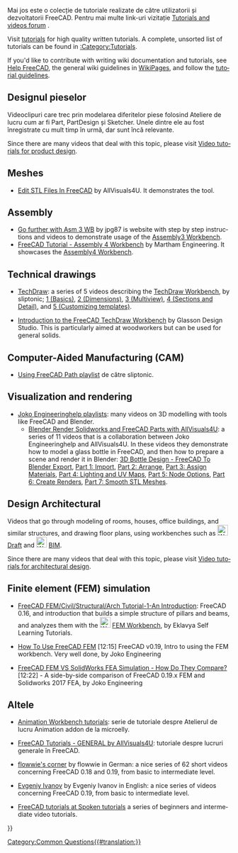 <languages/>

<div class="mw-translate-fuzzy">
{{VeryImportantMessage|Această documentație are nevoie de actulaizare. Lista Video trebuie revizuită, noi videos adăugate, legăturile moarte șterse. Please [[Help_FreeCAD#Work_on_the_documentation|help us update this page]]!}}
</div>

<div class="mw-translate-fuzzy">
Mai jos este o colecție de tutoriale realizate de către utilizatorii și dezvoltatorii FreeCAD. Pentru mai multe link-uri vizitație [https://forum.freecadweb.org/viewforum.php?f=36 Tutorials and videos forum] .
</div>

<div lang="en" dir="ltr" class="mw-content-ltr">
Visit [[tutorials|tutorials]] for high quality written tutorials. A complete, unsorted list of tutorials can be found in [[:Category:Tutorials]].
</div>

<div lang="en" dir="ltr" class="mw-content-ltr">
If you'd like to contribute with writing wiki documentation and tutorials, see [[Help FreeCAD|Help FreeCAD]], the general wiki guidelines in [[WikiPages|WikiPages]], and follow the [[tutorial guidelines|tutorial guidelines]].
</div>

<span id="Product_design"></span>
<div class="mw-translate-fuzzy">
== Designul pieselor ==
</div>

<div class="mw-translate-fuzzy">
Videoclipuri care trec prin modelarea diferitelor piese folosind Ateliere de lucru cum ar fi Part, PartDesign și Sketcher. Unele dintre ele au fost înregistrate cu mult timp în urmă, dar sunt încă relevante.
</div>

<div lang="en" dir="ltr" class="mw-content-ltr">
Since there are many videos that deal with this topic, please visit [[Video_tutorials_for_product_design|Video tutorials for product design]].
</div>

<div lang="en" dir="ltr" class="mw-content-ltr">
== Meshes ==
</div>

<div lang="en" dir="ltr" class="mw-content-ltr">
* [https://www.youtube.com/watch?v=5lwENZeNiNg&feature=youtu.be Edit STL Files In FreeCAD] by  AllVisuals4U. It demonstrates the {{Button|[[File:Part_ShapeFromMesh.svg|16px]] [[Part_ShapeFromMesh|Part ShapeFromMesh]]}} tool.
</div>

<div lang="en" dir="ltr" class="mw-content-ltr">
== Assembly ==
</div>

<div lang="en" dir="ltr" class="mw-content-ltr">
* [http://help-freecad-jpg87.fr/025c_ass_ex_creat.php Go further with Asm 3 WB] by jpg87 is website with step by step instructions and videos to demonstrate usage of the [[Assembly3_Workbench|Assembly3 Workbench]].
* [https://www.youtube.com/watch?v=n04M6nFvdxs FreeCAD Tutorial - Assembly 4 Workbench] by  Martham Engineering. It showcases the [[Assembly4_Workbench|Assembly4 Workbench]].
</div>

<div lang="en" dir="ltr" class="mw-content-ltr">
== Technical drawings ==
</div>

<div lang="en" dir="ltr" class="mw-content-ltr">
* [https://www.youtube.com/watch?v=7LbOmSGW9F0&list=PLEuOia-QxyFKQnmM1U9yVo7eNrK_Mcln8 TechDraw]: a series of 5 videos describing the [[TechDraw Workbench|TechDraw Workbench]], by sliptonic; [https://www.youtube.com/watch?v=7LbOmSGW9F0 1 (Basics)], [https://www.youtube.com/watch?v=z3w84RfvqaE 2 (Dimensions)], [https://www.youtube.com/watch?v=uNjXg-m38aI 3 (Multiview)], [https://www.youtube.com/watch?v=3zSdeFV6I5o 4 (Sections and Detail)], and [https://www.youtube.com/watch?v=kcmdJ7xa7gg 5 (Customizing templates)].
</div>

<div lang="en" dir="ltr" class="mw-content-ltr">
* [https://www.youtube.com/watch?v=TnYMfpdNQoo Introduction to the FreeCAD TechDraw Workbench] by Glasson Design Studio. This is particularly aimed at woodworkers but can be used for general solids.
</div>

== Computer-Aided Manufacturing (CAM) ==

<div class="mw-translate-fuzzy">
* [https://www.youtube.com/playlist?list=PLEuOia-QxyFJZSpqb0xOHc9t7MLdCO3io Using FreeCAD Path playlist] de către sliptonic.
</div>

<div lang="en" dir="ltr" class="mw-content-ltr">
== Visualization and rendering ==
</div>

<div lang="en" dir="ltr" class="mw-content-ltr">
* [https://www.youtube.com/channel/UC-CubOaooNwC-3RBKUoAOQQ/playlists Joko Engineeringhelp playlists]: many videos on 3D modelling with tools like FreeCAD and Blender.
** [https://www.youtube.com/watch?v=a__w8eMRx-U&list=PL7eiW2bt21YUfOTUvzA3jtQqF4Vpz21Ut Blender Render Solidworks and FreeCAD Parts with AllVisuals4U]: a series of 11 videos that is a collaboration between Joko Engineeringhelp and AllVisuals4U. In these videos they demonstrate how to model a glass bottle in FreeCAD, and then how to prepare a scene and render it in Blender: [https://www.youtube.com/watch?v=a__w8eMRx-U&list=PL7eiW2bt21YUfOTUvzA3jtQqF4Vpz21Ut 3D Bottle Design - FreeCAD To Blender Export], [https://www.youtube.com/watch?v=U7e6-Wfv2b0 Part 1: Import], [https://www.youtube.com/watch?v=fAvDd7SY-T0 Part 2: Arrange], [https://www.youtube.com/watch?v=J8TuRgaBNBU Part 3: Assign Materials], [https://www.youtube.com/watch?v=0dsvaQVN1VQ Part 4: Lighting and UV Maps], [https://www.youtube.com/watch?v=zx0Qvsl6gzw Part 5: Node Options], [https://www.youtube.com/watch?v=TRVLZeJ6f28 Part 6: Create Renders], [https://www.youtube.com/watch?v=foTUw3qM13c Part 7: Smooth STL Meshes].
</div>

<span id="Architectural_design"></span>
== Design Architectural ==

<div lang="en" dir="ltr" class="mw-content-ltr">
Videos that go through modeling of rooms, houses, office buildings, and similar structures, and drawing floor plans, using workbenches such as [[Image:Workbench_Draft.svg|24px]] [[Draft_Workbench|Draft]] and [[Image:Workbench_BIM.svg|24px]] [[BIM_Workbench|BIM]].
</div>

<div lang="en" dir="ltr" class="mw-content-ltr">
Since there are many videos that deal with this topic, please visit [[Video_tutorials_for_architectural_design|Video tutorials for architectural design]].
</div>

<div lang="en" dir="ltr" class="mw-content-ltr">
== Finite element (FEM) simulation ==
</div>

<div lang="en" dir="ltr" class="mw-content-ltr">
* [https://www.youtube.com/watch?v=wAJe1R5NDGw FreeCAD FEM/Civil/Structural/Arch Tutorial-1-An Introduction]: FreeCAD 0.16, and introduction that builds a simple structure of pillars and beams, and analyzes them with the [[Image:Workbench_FEM.svg|24px]] [[FEM Workbench|FEM Workbench]], by Eklavya Self Learning Tutorials.
</div>

<div lang="en" dir="ltr" class="mw-content-ltr">
* [https://www.youtube.com/watch?v=dhrynRdBOIg How To Use FreeCAD FEM] [12:15] FreeCAD v0.19, Intro to using the FEM workbench. Very well done, by Joko Engineering
</div>

<div lang="en" dir="ltr" class="mw-content-ltr">
* [https://www.youtube.com/watch?v=qWtMJagDoRk FreeCAD FEM VS SolidWorks FEA Simulation - How Do They Compare?] [12:22] - A side-by-side comparison of FreeCAD 0.19.x FEM and Solidworks 2017 FEA, by Joko Engineering
</div>

<span id="Other"></span>
==Altele==

<div class="mw-translate-fuzzy">
* [https://www.youtube.com/watch?v=AQjAa5JxmOg&list=PLIxaznuCUATKzCFbFUFhRwZMJMnYuQ1JB Animation Workbench tutorials]: serie de tutoriale despre Atelierul de lucru Animation addon de la microelly.
</div>

<div class="mw-translate-fuzzy">
* [https://www.youtube.com/playlist?list=PLKu--JcOZKTPZjy761ELQ7ba45yZmxOpj FreeCAD Tutorials - GENERAL by AllVisuals4U]: tutoriale despre lucruri generale în FreeCAD.
</div>

<div lang="en" dir="ltr" class="mw-content-ltr">
* [https://www.youtube.com/c/flowwiescorner/videos flowwie's corner] by flowwie in German: a nice series of 62 short videos concerning FreeCAD 0.18 and 0.19, from basic to intermediate level.
</div>

<div lang="en" dir="ltr" class="mw-content-ltr">
* [https://www.youtube.com/c/CFDIntech/videos Evgeniy Ivanov] by Evgeniy Ivanov in English: a nice series of videos concerning FreeCAD 0.19, from basic to intermediate level.
</div>

<div lang="en" dir="ltr" class="mw-content-ltr">
* [https://spoken-tutorial.org/tutorial-search/?search_foss=FreeCAD&search_language=English FreeCAD tutorials at Spoken tutorials] a series of beginners and intermediate video tutorials.
</div>

{{Userdocnavi{{#translation:}}}}
[[Category:Common Questions{{#translation:}}]]